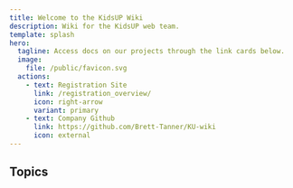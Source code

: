 ```yaml
---
title: Welcome to the KidsUP Wiki
description: Wiki for the KidsUP web team.
template: splash
hero:
  tagline: Access docs on our projects through the link cards below.
  image:
    file: /public/favicon.svg
  actions:
    - text: Registration Site
      link: /registration_overview/
      icon: right-arrow
      variant: primary
    - text: Company Github
      link: https://github.com/Brett-Tanner/KU-wiki
      icon: external
---
```



## Topics

<CardGrid stagger>
  <LinkCard title="Guides" href="/guides/1_contributions/" />
  <LinkCard title="Registration Site" href="/registration_overview/" />
  <LinkCard title="Setsumeikai Calendar" href="/setsumeikai/1_overview/" />
  <LinkCard
    title="Wiki Github"
    href="https://github.com/Brett-Tanner/KU-wiki"
    target="_blank"
  />
</CardGrid>
